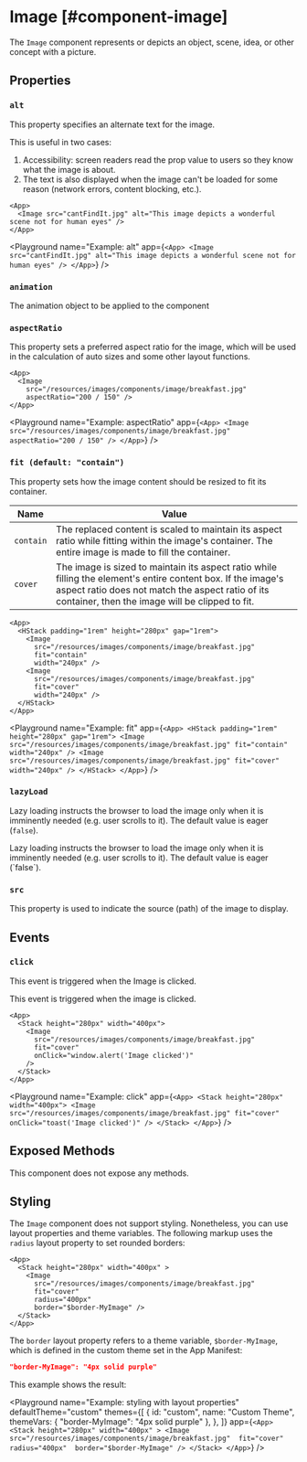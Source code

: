 
# Image [#component-image]

The `Image` component represents or depicts an object, scene, idea, or other concept with a picture.

## Properties

### `alt`

This property specifies an alternate text for the image.

This is useful in two cases:
1. Accessibility: screen readers read the prop value to users so they know what the image is about.
2. The text is also displayed when the image can't be loaded for some reason (network errors, content blocking, etc.).

```ueml copy
<App>
  <Image src="cantFindIt.jpg" alt="This image depicts a wonderful scene not for human eyes" />
</App>
```

<Playground
  name="Example: alt"
  app={`
    <App>
      <Image src="cantFindIt.jpg" alt="This image depicts a wonderful scene not for human eyes" />
    </App>
  `}
/>

### `animation`

The animation object to be applied to the component

### `aspectRatio`

This property sets a preferred aspect ratio for the image, which will be used in the calculation of auto sizes and some other layout functions.

```ueml copy
<App>
  <Image 
    src="/resources/images/components/image/breakfast.jpg" 
    aspectRatio="200 / 150" />
</App>
```

<Playground
  name="Example: aspectRatio"
  app={`
    <App>
      <Image src="/resources/images/components/image/breakfast.jpg" aspectRatio="200 / 150" />
    </App>
  `}
/>

### `fit (default: "contain")`

This property sets how the image content should be resized to fit its container.

| Name      | Value |
| --------- | ----- |
| `contain` | The replaced content is scaled to maintain its aspect ratio while fitting within the image's container. The entire image is made to fill the container. |
| `cover`   | The image is sized to maintain its aspect ratio while filling the element's entire content box. If the image's aspect ratio does not match the aspect ratio of its container, then the image will be clipped to fit. |

```ueml copy /fit/
<App>
  <HStack padding="1rem" height="280px" gap="1rem">
    <Image 
      src="/resources/images/components/image/breakfast.jpg" 
      fit="contain" 
      width="240px" />
    <Image 
      src="/resources/images/components/image/breakfast.jpg" 
      fit="cover" 
      width="240px" />
  </HStack>
</App>
```

<Playground
  name="Example: fit"
  app={`
    <App>
      <HStack padding="1rem" height="280px" gap="1rem">
        <Image src="/resources/images/components/image/breakfast.jpg" fit="contain" width="240px" />
        <Image src="/resources/images/components/image/breakfast.jpg" fit="cover" width="240px" />
      </HStack>
    </App>
  `}
/>

### `lazyLoad`

Lazy loading instructs the browser to load the image only when it is imminently needed (e.g. user scrolls to it). The default value is eager (`false`).

Lazy loading instructs the browser to load the image only when it is imminently needed (e.g. user scrolls to it).
The default value is eager (\`false\`).

### `src`

This property is used to indicate the source (path) of the image to display.

## Events

### `click`

This event is triggered when the Image is clicked.

This event is triggered when the image is clicked.

```ueml copy {5}
<App>
  <Stack height="280px" width="400px">
    <Image
      src="/resources/images/components/image/breakfast.jpg"
      fit="cover"
      onClick="window.alert('Image clicked')"
    />
  </Stack>
</App>
```

<Playground
  name="Example: click"
  app={`
    <App>
      <Stack height="280px" width="400px">
        <Image
          src="/resources/images/components/image/breakfast.jpg"
          fit="cover"
          onClick="toast('Image clicked')"
        />
      </Stack>
    </App>
  `}
/>

## Exposed Methods

This component does not expose any methods.

## Styling

The `Image` component does not support styling.
Nonetheless, you can use layout properties and theme variables.
The following markup uses the `radius` layout property to set rounded borders:

```ueml copy {6}
<App>
  <Stack height="280px" width="400px" >
    <Image 
      src="/resources/images/components/image/breakfast.jpg" 
      fit="cover" 
      radius="400px" 
      border="$border-MyImage" />
  </Stack>
</App>
```

The `border` layout property refers to a theme variable, `$border-MyImage`,
which is defined in the custom theme set in the App Manifest:

```json copy
"border-MyImage": "4px solid purple"
```

This example shows the result:

<Playground
  name="Example: styling with layout properties"
  defaultTheme="custom"
  themes={[
    {
      id: "custom",
      name: "Custom Theme",
      themeVars: {
        "border-MyImage": "4px solid purple"
      },
    },
  ]}
  app={`
    <App>
      <Stack height="280px" width="400px" >
        <Image 
          src="/resources/images/components/image/breakfast.jpg" 
          fit="cover" 
          radius="400px" 
          border="$border-MyImage" />
      </Stack>
    </App>
  `}
/>
